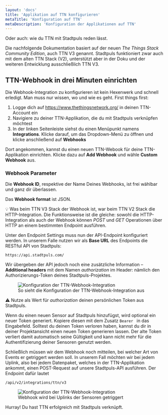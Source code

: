 ```yaml
---
layout: 'docs'
title: 'Applikation auf TTN konfigurieren'
metaTitle: 'Konfiguration auf TTN'
metaDescription: 'Konfiguration der Applikationen auf TTN'
---
```

  
<p className="lead">
  Oder auch: wie du TTN mit Stadtpuls reden lässt.
</p>

Die nachfolgende Dokumentation basiert auf der neuen *The Things Stack Community Edition*, auch TTN V3 genannt. Stadtpuls funktioniert zwar auch mit dem alten TTN Stack (V2), unterstützt aber in der Doku und der weiteren Entwicklung ausschließlich TTN V3.

## TTN-Webhook in drei Minuten einrichten
Die Webhook-Integration zu konfigurieren ist kein Hexenwerk und schnell erledigt. Man muss nur wissen, wo und wie es geht. First things first:

1. Logge dich auf <a href="https://www.thethingsnetwork.org/" target="_blank">https://www.thethingsnetwork.org/</a> in deinen TTN-Account ein
2. Navigiere zu deiner TTN-Applikation, die du mit Stadtpuls verknüpfen möchtest
3. In der linken Seitenleiste siehst du einen Menüpunkt namens **Integrations**. Klicke darauf, um das Dropdown-Menü zu öffnen und klicke anschließend auf **Webhooks**

Dort angekommen, kannst du einen neuen TTN-Webook für deine TTN-Applikation einrichten. Klicke dazu auf **Add Webhook** und wähle **Custom Webhook** aus. 

### Webhook Parameter

Die **Webhook ID**, respektive der Name Deines Webhooks, ist frei wählbar und ganz dir überlassen.

Das **Webhook format** ist JSON.

&#x1f4a1; Was beim TTN V3 Stack der Webhook ist, war beim TTN V2 Stack die HTTP-Integration. Die Funktionsweise ist die gleiche: sowohl die HTTP-Integration als auch der Webhook können *POST* und *GET* Operationen über HTTP an einem bestimmten Endpoint ausführen.

Unter den Endpoint Settings muss nun der API-Endpoint konfiguriert werden. In unserem Falle nutzen wir als **Base URL** des Endpoints die RESTful API von Stadtpuls: 
```shell
https://api.stadtpuls.com/
```
Wir übergeben der API jedoch noch eine zusätzliche Information – **Additional headers** mit dem Namen *authorization* im Header: nämlich den Authorizierungs-Token deines Stadtpuls-Projektes.

   <figure>
  <img style={{maxHeight: 400, border: '1px solid rgba(0, 0, 0, 0.05)'}}
    src="/images/ttnWebhook2.png"
    alt="Konfiguration der TTN-Webhook-Integration"
  />
    <figcaption>
    So sieht die Konfiguration der TTN-Webhook-Integration aus
    </figcaption>
  </figure>

&#x26a0; Nutze als Wert für *authorization* deinen persönlichen Token aus Stadtpuls.

Wenn du einen neuen Sensor auf Stadtpuls hinzufügst, wird optional ein neuer Token generiert. Kopiere diesen mit dem Zusatz `Bearer ` in das Eingabefeld. Solltest du deinen Token verloren haben, kannst du dir in deiner Projektansicht einen neuen Token generieren lassen. Der alte Token verliert damit automatisch seine Gültigkeit und kann nicht mehr für die Authentifizierung deiner Sensoren genutzt werden.

Schließlich müssen wir dem Webhook noch mitteilen, bei welcher Art von Events er getriggert werden soll. In unserem Fall möchten wir bei jedem Uplink, also bei jedem Datenpaket, welches in der TTN-Applikation ankommt, einen POST-Request auf unsere Stadtpuls-API ausführen. Der Endpoint dafür lautet
```shell
/api/v2/integrations/ttn/v3
```
   <figure>
  <img style={{maxHeight: 400, border: '1px solid rgba(0, 0, 0, 0.05)'}}
    src="/images/ttnMessages.png"
    alt="Konfiguration der TTN-Webhook-Integration"
  />
    <figcaption>
    Webhook wird bei Uplinks der Sensoren getriggert
    </figcaption>
  </figure>

Hurray! Du hast TTN erfolgreich mit Stadtpuls verknüpft.
